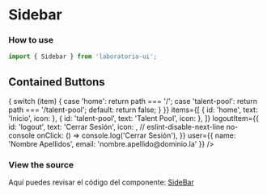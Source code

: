 

<Meta title="Components/Sidebar" component={SideBar} />

# Sidebar

### How to use

```js
import { Sidebar } from 'laboratoria-ui';
```

## Contained Buttons

<Canvas>
  <Story name="Sidebar">
    <SideBar
        currentPath="/"
        isSelected={(path, item) => {
          switch (item) {
            case 'home':
              return path === '/';
            case 'talent-pool':
              return path === '/talent-pool';
            default:
              return false;
          }
        }}
        items={[
          { id: 'home', text: 'Inicio', icon: <HomeIcon /> },
          { id: 'talent-pool', text: 'Talent Pool', icon: <GroupIcon /> },
        ]}
        logoutItem={{
          id: 'logout',
          text: 'Cerrar Sesión',
          icon: <ExitToAppIcon />,
          // eslint-disable-next-line no-console
          onClick: () => console.log('Cerrar Sesión'),
        }}
        user={{ name: 'Nombre Apellidos', email: 'nombre.apellido@dominio.la' }}
      />
  </Story>
</Canvas>

### View the source

Aquí puedes revisar el código del componente: [SideBar](https://github.com/Laboratoria/ui/blob/master/src/components/SideBar/index.jsx)